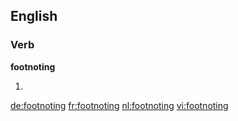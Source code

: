 ==English==

===Verb===
'''footnoting'''

# {{present participle of|[[footnote]]}}

[[de:footnoting]]
[[fr:footnoting]]
[[nl:footnoting]]
[[vi:footnoting]]